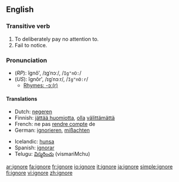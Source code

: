 ==English==

===Transitive verb===
{{en-verb|ignor|ing}}

# To deliberately pay no attention to.
# Fail to notice.

===Pronunciation===
*(''RP''): ĭgnô', /ɪɡˈnɔː/, /<tt>Ig"nO:</tt>/
*(''US''): ĭgnôr', /ɪɡˈnɔːr/, /<tt>Ig"nO:r</tt>/
**[[rhymes:English:-ɔː(r)|Rhymes: -ɔː(r)]]

====Translations====
{{top}}
*Dutch: [[negeren]]
*Finnish: [[jättää huomiotta]], [[olla]] [[välittää|välittämättä]]
*French: ne pas [[rendre compte]] de<!--note: "ignorer" is incorrect; this means "to be ignorant of", not "to ignore"-->
*German: [[ignorieren]], [[mißachten]]
{{mid}}
*Icelandic: [[hunsa]]
*Spanish: [[ignorar]]
*Telugu: [[విస్మరించు]] (vismariMchu)
{{bottom}}

[[ar:ignore]]
[[fa:ignore]]
[[fr:ignore]]
[[io:ignore]]
[[it:ignore]]
[[ja:ignore]]
[[simple:ignore]]
[[fi:ignore]]
[[vi:ignore]]
[[zh:ignore]]